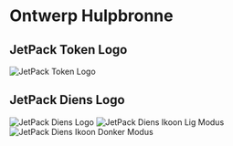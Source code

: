 # Ontwerp Hulpbronne

## JetPack Token Logo

![JetPack Token Logo](/images/jetpack.svg)

## JetPack Diens Logo

![JetPack Diens Logo](/images/jetpack_image.png)
![JetPack Diens Ikoon Lig Modus](/images/jetpack_logo.svg)
![JetPack Diens Ikoon Donker Modus](/images/jetpack_logo_dark.svg)